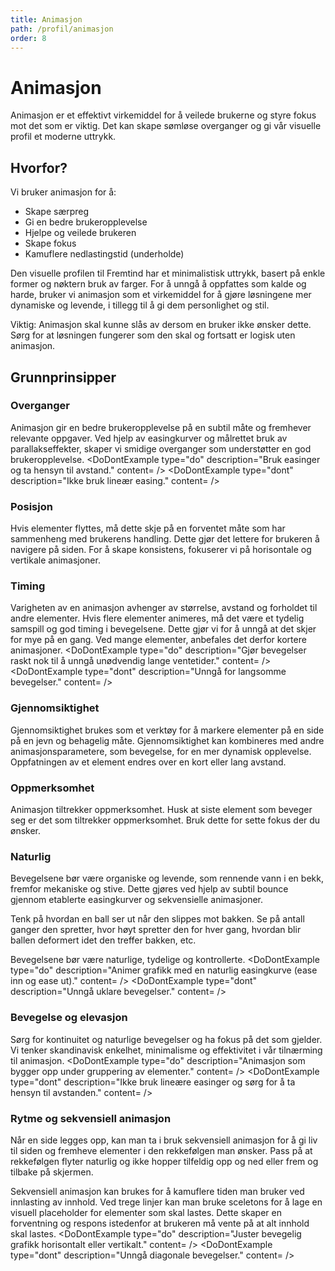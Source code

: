 ```yaml
---
title: Animasjon
path: /profil/animasjon
order: 8
---
```


# Animasjon

<Ingress>
    <p>Animasjon er et effektivt virkemiddel for å veilede brukerne og styre fokus mot det som er viktig. Det kan skape sømløse overganger og gi vår visuelle profil et moderne uttrykk.</p>
</Ingress>

## Hvorfor?
Vi bruker animasjon for å:
* Skape særpreg
* Gi en bedre brukeropplevelse
* Hjelpe og veilede brukeren
* Skape fokus
* Kamuflere nedlastingstid (underholde)

Den visuelle profilen til Fremtind har et minimalistisk uttrykk, basert på enkle former og nøktern bruk av farger. 
For å unngå å oppfattes som kalde og harde, bruker vi animasjon som et virkemiddel for å gjøre løsningene mer dynamiske og levende,
i tillegg til å gi dem personlighet og stil.

Viktig: Animasjon skal kunne slås av dersom en bruker ikke ønsker dette.
Sørg for at løsningen fungerer som den skal og fortsatt er logisk uten animasjon.

## Grunnprinsipper
### Overganger
Animasjon gir en bedre brukeropplevelse på en subtil måte og fremhever relevante oppgaver.
Ved hjelp av easingkurver og målrettet bruk av parallakseffekter, skaper vi smidige overganger som understøtter en god brukeropplevelse.
<DoDontExample
    type="do"
    description="Bruk easinger og ta hensyn til avstand."
    content=<ExampleVideo videoUrl="https://player.vimeo.com/video/504726780" />
/>
<DoDontExample
    type="dont"
    description="Ikke bruk lineær easing."
    content=<ExampleVideo videoUrl="https://player.vimeo.com/video/504726762" />
/>

### Posisjon
Hvis elementer flyttes, må dette skje på en forventet måte som har sammenheng med brukerens handling.
Dette gjør det lettere for brukeren å navigere på siden.
For å skape konsistens, fokuserer vi på horisontale og vertikale animasjoner.

### Timing
Varigheten av en animasjon avhenger av størrelse, avstand og forholdet til andre elementer.
Hvis flere elementer animeres, må det være et tydelig samspill og god timing i bevegelsene. Dette gjør vi for å unngå at det skjer for mye på en gang.
Ved mange elementer, anbefales det derfor kortere animasjoner.
<DoDontExample
    type="do"
    description="Gjør bevegelser raskt nok til å unngå unødvendig lange ventetider."
    content=<ExampleVideo videoUrl="https://player.vimeo.com/video/505647776" />
/>
<DoDontExample
    type="dont"
    description="Unngå for langsomme bevegelser."
    content=<ExampleVideo videoUrl="https://player.vimeo.com/video/505647739" />
/>

### Gjennomsiktighet
Gjennomsiktighet brukes som et verktøy for å markere elementer på en side på en jevn og behagelig måte. 
Gjennomsiktighet kan kombineres med andre animasjonsparametere, som bevegelse, for en mer dynamisk opplevelse. 
Oppfatningen av et element endres over en kort eller lang avstand.

### Oppmerksomhet
Animasjon tiltrekker oppmerksomhet. Husk at siste element som beveger seg er det som tiltrekker oppmerksomhet. 
Bruk dette for sette fokus der du ønsker.

### Naturlig
Bevegelsene bør være organiske og levende, som rennende vann i en bekk, fremfor mekaniske og stive. 
Dette gjøres ved hjelp av subtil bounce gjennom etablerte easingkurver og sekvensielle animasjoner.

Tenk på hvordan en ball ser ut når den slippes mot bakken. Se på antall ganger den spretter, hvor høyt spretter den for hver gang, 
hvordan blir ballen deformert idet den treffer bakken, etc.

Bevegelsene bør være naturlige, tydelige og kontrollerte.
<DoDontExample
    type="do"
    description="Animer grafikk med en naturlig easingkurve (ease inn og ease ut)."
    content=<ExampleVideo videoUrl="https://player.vimeo.com/video/505196071" />
/>
<DoDontExample
    type="dont"
    description="Unngå uklare bevegelser."
    content=<ExampleVideo videoUrl="https://player.vimeo.com/video/505196044" />
/>

### Bevegelse og elevasjon
Sørg for kontinuitet og naturlige bevegelser og ha fokus på det som gjelder. 
Vi tenker skandinavisk enkelhet, minimalisme og effektivitet i vår tilnærming til animasjon.
<DoDontExample
    type="do"
    description="Animasjon som bygger opp under gruppering av elementer."
    content=<ExampleVideo videoUrl="https://player.vimeo.com/video/505738280" />
/>
<DoDontExample
    type="dont"
    description="Ikke bruk lineære easinger og sørg for å ta hensyn til avstanden."
    content=<ExampleVideo videoUrl="https://player.vimeo.com/video/505738316" />
/>

### Rytme og sekvensiell animasjon
Når en side legges opp, kan man ta i bruk sekvensiell animasjon for å gi liv til siden og fremheve elementer i den rekkefølgen man ønsker. 
Pass på at rekkefølgen flyter naturlig og ikke hopper tilfeldig opp og ned eller frem og tilbake på skjermen.

Sekvensiell animasjon kan brukes for å kamuflere tiden man bruker ved innlasting av innhold. 
Ved trege linjer kan man bruke sceletons for å lage en visuell placeholder for elementer som skal lastes. 
Dette skaper en forventning og respons istedenfor at brukeren må vente på at alt innhold skal lastes.
<DoDontExample
    type="do"
    description="Juster bevegelig grafikk horisontalt eller vertikalt."
    content=<ExampleVideo videoUrl="https://player.vimeo.com/video/505196139" />
/>
<DoDontExample
    type="dont"
    description="Unngå diagonale bevegelser."
    content=<ExampleVideo videoUrl="https://player.vimeo.com/video/505196099" />
/>
